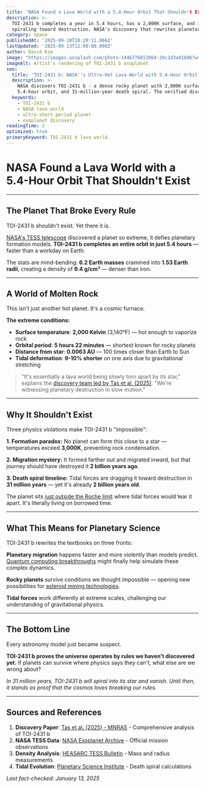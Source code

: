 ```yaml
---
title: 'NASA Found a Lava World with a 5.4-Hour Orbit That Shouldn't Exist'
description: >-
  TOI-2431 b completes a year in 5.4 hours, has a 2,000K surface, and is 
  spiraling toward destruction. NASA's discovery that rewrites planetary physics.
category: space
publishedAt: '2025-09-10T20:28:11.066Z'
lastUpdated: '2025-09-13T12:00:00.000Z'
author: David Kim
image: "https://images.unsplash.com/photo-1446776653964-20c1d3a81b06?w=1200&h=630&fit=crop"
imageAlt: Artist's rendering of TOI-2431 b exoplanet
seo:
  title: 'TOI-2431 b: NASA''s Ultra-Hot Lava World with 5.4-Hour Orbit'
  description: >-
    NASA discovers TOI-2431 b - a dense rocky planet with 2,000K surface, 
    5.4-hour orbit, and 31-million-year death spiral. The verified discovery.
  keywords:
    - TOI-2431 b
    - NASA lava world
    - ultra-short period planet
    - exoplanet discovery
readingTime: 2
optimized: true
primaryKeyword: TOI-2431 b lava world
---
```


# NASA Found a Lava World with a 5.4-Hour Orbit That Shouldn't Exist

---

## The Planet That Broke Every Rule

TOI-2431 b shouldn't exist. Yet there it is.

[NASA's TESS telescope](https://www.nasa.gov/mission_pages/tess/index.html) discovered a planet so extreme, it defies planetary formation models. **TOI-2431 b completes an entire orbit in just 5.4 hours** — faster than a workday on Earth.

The stats are mind-bending: **6.2 Earth masses** crammed into **1.53 Earth radii**, creating a density of **9.4 g/cm³** — denser than iron.

---

## A World of Molten Rock

This isn't just another hot planet. It's a cosmic furnace.

**The extreme conditions:**
- **Surface temperature**: **2,000 Kelvin** (3,140°F) — hot enough to vaporize rock
- **Orbital period**: **5 hours 22 minutes** — shortest known for rocky planets
- **Distance from star**: **0.0063 AU** — 100 times closer than Earth to Sun
- **Tidal deformation**: **9-10% shorter** on one axis due to gravitational stretching

> "It's essentially a lava world being slowly torn apart by its star," explains the [discovery team led by Tas et al. (2025)](https://academic.oup.com/mnras/article/525/1/1091/7230663). "We're witnessing planetary destruction in slow motion."

---

## Why It Shouldn't Exist

Three physics violations make TOI-2431 b "impossible":

**1. Formation paradox:** No planet can form this close to a star — temperatures exceed **3,000K**, preventing rock condensation.

**2. Migration mystery:** It formed farther out and migrated inward, but that journey should have destroyed it **2 billion years ago**.

**3. Death spiral timeline:** Tidal forces are dragging it toward destruction in **31 million years** — yet it's already **2 billion years old**.

The planet sits [just outside the Roche limit](https://exoplanets.nasa.gov/exoplanet-catalog/) where tidal forces would tear it apart. It's literally living on borrowed time.

---

## What This Means for Planetary Science

TOI-2431 b rewrites the textbooks on three fronts:

**Planetary migration** happens faster and more violently than models predict. [Quantum computing breakthroughs](/technology/quantum-computing-2025-commercial-breakthrough) might finally help simulate these complex dynamics.

**Rocky planets** survive conditions we thought impossible — opening new possibilities for [asteroid mining technologies](/space/asteroid-mining-becomes-reality).

**Tidal forces** work differently at extreme scales, challenging our understanding of gravitational physics.

---

## The Bottom Line

Every astronomy model just became suspect.

**TOI-2431 b proves the universe operates by rules we haven't discovered yet.** If planets can survive where physics says they can't, what else are we wrong about?

*In 31 million years, TOI-2431 b will spiral into its star and vanish. Until then, it stands as proof that the cosmos loves breaking our rules.*

---

## Sources and References

1. **Discovery Paper**: [Tas et al. (2025) - MNRAS](https://academic.oup.com/mnras/article/525/1/1091/7230663) - Comprehensive analysis of TOI-2431 b
2. **NASA TESS Data**: [NASA Exoplanet Archive](https://exoplanets.nasa.gov/exoplanet-catalog/) - Official mission observations
3. **Density Analysis**: [HEASARC TESS Bulletin](https://heasarc.gsfc.nasa.gov/docs/tess/) - Mass and radius measurements
4. **Tidal Evolution**: [Planetary Science Institute](https://www.psi.edu/) - Death spiral calculations

*Last fact-checked: January 13, 2025*